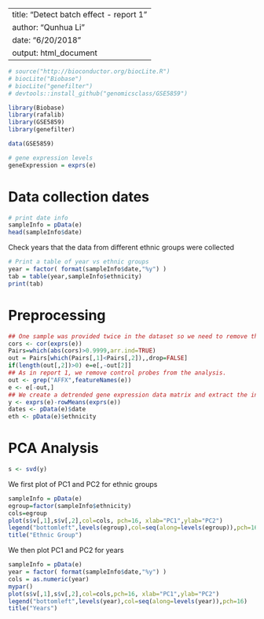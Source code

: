 
---
title: "Detect batch effect - report 1"
author: "Qunhua Li"
date: "6/20/2018"
output: html_document
---


```r
# source("http://bioconductor.org/biocLite.R")
# biocLite("Biobase")
# biocLite("genefilter")
# devtools::install_github("genomicsclass/GSE5859")

library(Biobase)
library(rafalib)
library(GSE5859)
library(genefilter)

data(GSE5859)
```

```r
# gene expression levels  
geneExpression = exprs(e)
```

# Data collection dates
```r
# print date info
sampleInfo = pData(e)
head(sampleInfo$date)
```
 
Check years that the data from different ethnic groups were collected
```r
# Print a table of year vs ethnic groups
year = factor( format(sampleInfo$date,"%y") )
tab = table(year,sampleInfo$ethnicity)
print(tab)
```
# Preprocessing
```r
## One sample was provided twice in the dataset so we need to remove this redundant sample
cors <- cor(exprs(e))
Pairs=which(abs(cors)>0.9999,arr.ind=TRUE)
out = Pairs[which(Pairs[,1]<Pairs[,2]),,drop=FALSE]
if(length(out[,2])>0) e=e[,-out[2]]
## As in report 1, we remove control probes from the analysis.
out <- grep("AFFX",featureNames(e))
e <- e[-out,]
## We create a detrended gene expression data matrix and extract the information on dates and ethnic group
y <- exprs(e)-rowMeans(exprs(e))
dates <- pData(e)$date
eth <- pData(e)$ethnicity
```
# PCA Analysis
```r
s <- svd(y)
```

We first plot of PC1 and PC2 for ethnic groups
```r
sampleInfo = pData(e)
egroup=factor(sampleInfo$ethnicity)
cols=egroup
plot(s$v[,1],s$v[,2],col=cols, pch=16, xlab="PC1",ylab="PC2")
legend("bottomleft",levels(egroup),col=seq(along=levels(egroup)),pch=16)
title("Ethnic Group")
```


We then plot PC1 and PC2 for years
```r
sampleInfo = pData(e)
year = factor( format(sampleInfo$date,"%y") )
cols = as.numeric(year)
mypar()
plot(s$v[,1],s$v[,2],col=cols,pch=16, xlab="PC1",ylab="PC2")
legend("bottomleft",levels(year),col=seq(along=levels(year)),pch=16)
title("Years")
```

<!-- # Differential expression analysis -->
<!-- ```{r } -->
<!-- ##remove control genes -->
<!-- out <- grep("AFFX",rownames(geneExpression)) -->
<!-- ``` -->

<!-- We first use a t-test to perform differential expression analysis between CEU and ASN. -->
<!-- ```{r } -->
<!-- eth <- sampleInfo$ethnicity -->
<!-- ind<- which(eth%in%c("CEU","ASN")) -->
<!-- res1 <- rowttests(geneExpression[-out,ind],droplevels(eth[ind])) -->
<!-- ``` -->

<!-- We then perform the same analysis between 2002 vs 2003 within CEU. -->
<!-- ```{r } -->
<!-- ind <- which(year%in%c("02","03") & eth=="CEU") -->
<!-- res2 <- rowttests(geneExpression[-out,ind],droplevels(year[ind])) -->
<!-- ``` -->

<!-- We plot histograms for p-values as in Akey et al (2007). -->
<!-- ```{r } -->
<!-- library(ggplot2) -->
<!-- # mypar(2, 2) -->
<!-- # hist(res1$p, main="p-value of CEU vs ASN") -->
<!-- ggplot(data=res1,aes(res1$p.value))+geom_histogram()+ggtitle("p-Value of CEU vs ASN") -->
<!-- # hist(res2$p, main="p-value of 2002 vs 2003 for CEU") -->
<!-- ggplot(data=res2,aes(res2$p.value))+geom_histogram()+ggtitle("p-Value of 2002 vs 2003 for CEU") -->
<!-- ``` -->

<!-- There are a lot of significant genes between the CEU samples collected in 2002 and 2003. -->
